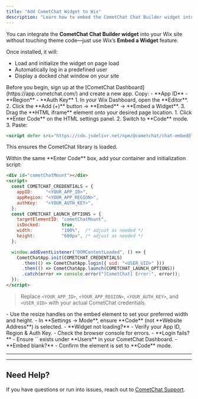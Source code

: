 ```yaml
---
title: "Add CometChat Widget to Wix"
description: "Learn how to embed the CometChat Chat Builder widget into your Wix website using Wix’s HTML Embed element."
---
```



You can integrate the **CometChat Chat Builder widget** into your Wix site without touching theme code—just use Wix’s **Embed a Widget** feature.

Once installed, it will:  
- Load and initialize the widget on page load  
- Automatically log in a predefined user  
- Display a docked chat window on your site  

<Steps>

  <Step title="Register on CometChat & Gather Your Keys">  
Before you begin, sign up at the [CometChat Dashboard](https://app.cometchat.com/) and create a new app. Copy:  
- **App ID**  
- **Region**  
- **Auth Key**  
</Step>

  <Step title="Open the Wix Editor & Add an HTML Embed">  
1. In your Wix Dashboard, open the **Editor**.  
2. Click the **Add (+)** button → **Embed** → **Embed a Widget**.  
3. Drag the **HTML iframe** element onto your desired page location.  
</Step>

  <Step title="Include the Chat‑Embed Script in the HTML Embed">  
1. Click **Enter Code** on the HTML settings panel.  
2. Switch to **Code** mode.  
3. Paste:  

   ```html
   <script defer src="https://cdn.jsdelivr.net/npm/@cometchat/chat-embed@latest/dist/main.js"></script>
   ```  
This ensures the CometChat library is loaded.  
</Step>

  <Step title="Embed the Widget Container & Init Script">  
Within the same **Enter Code** box, add your container and initialization script:

   ```html lines highlight={4-6,17}
   <div id="cometChatMount"></div>
   <script>
     const COMETCHAT_CREDENTIALS = {
       appID:     "<YOUR_APP_ID>",
       appRegion: "<YOUR_APP_REGION>",
       authKey:   "<YOUR_AUTH_KEY>",
     };
     const COMETCHAT_LAUNCH_OPTIONS = {
       targetElementID: "cometChatMount",
       isDocked:        true,
       width:           "100%",  /* adjust as needed */
       height:          "600px", /* adjust as needed */
     };

     window.addEventListener("DOMContentLoaded", () => {
       CometChatApp.init(COMETCHAT_CREDENTIALS)
         .then(() => CometChatApp.login({ uid: "<USER_UID>" }))
         .then(() => CometChatApp.launch(COMETCHAT_LAUNCH_OPTIONS))
         .catch(error => console.error("[CometChat] Error:", error));
     });
   </script>
   ```  

> Replace `<YOUR_APP_ID>`, `<YOUR_APP_REGION>`, `<YOUR_AUTH_KEY>`, and `<USER_UID>` with your actual CometChat credentials.  
</Step>

  <Step title="Adjust Layout & Sizing">  
- Use the resize handles on the embed element to set your preferred width and height.  
- In **Settings → Mode**, ensure **Code** (not **Website Address**) is selected.  
</Step>

  <Step title="Troubleshooting">  
- **Widget not loading?**  
  - Verify your App ID, Region & Auth Key.  
  - Check the browser console for errors.  
- **Login fails?**  
  - Ensure `<USER_UID>` exists under **Users** in your CometChat Dashboard.  
- **Embed blank?**  
  - Confirm the element is set to **Code** mode.  
</Step>

</Steps>

---

<AdvancedJSAPIs />

---

## Need Help?

If you have questions or run into issues, reach out to [CometChat Support](https://www.cometchat.com/contact).
